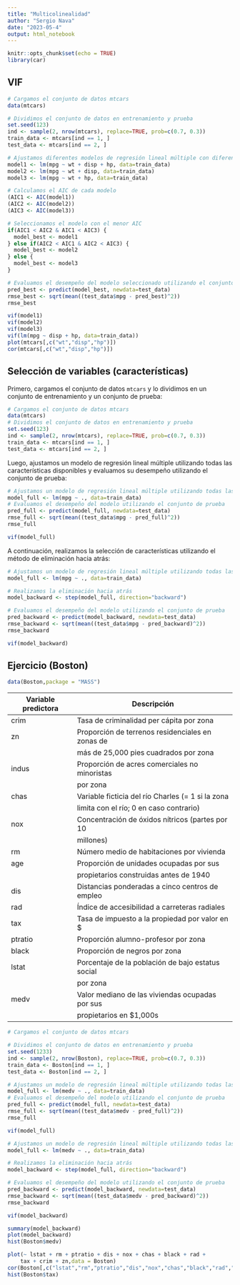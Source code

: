 ```yaml
---
title: "Multicolinealidad"
author: "Sergio Nava"
date: "2023-05-4"
output: html_notebook
---
```


```r
knitr::opts_chunk$set(echo = TRUE)
library(car)
```

##  VIF

```r
# Cargamos el conjunto de datos mtcars
data(mtcars)

# Dividimos el conjunto de datos en entrenamiento y prueba
set.seed(123)
ind <- sample(2, nrow(mtcars), replace=TRUE, prob=c(0.7, 0.3))
train_data <- mtcars[ind == 1, ]
test_data <- mtcars[ind == 2, ]

# Ajustamos diferentes modelos de regresión lineal múltiple con diferentes combinaciones de características
model1 <- lm(mpg ~ wt + disp + hp, data=train_data)
model2 <- lm(mpg ~ wt + disp, data=train_data)
model3 <- lm(mpg ~ wt + hp, data=train_data)

# Calculamos el AIC de cada modelo
(AIC1 <- AIC(model1))
(AIC2 <- AIC(model2))
(AIC3 <- AIC(model3))

# Seleccionamos el modelo con el menor AIC
if(AIC1 < AIC2 & AIC1 < AIC3) {
  model_best <- model1
} else if(AIC2 < AIC1 & AIC2 < AIC3) {
  model_best <- model2
} else {
  model_best <- model3
}

# Evaluamos el desempeño del modelo seleccionado utilizando el conjunto de prueba
pred_best <- predict(model_best, newdata=test_data)
rmse_best <- sqrt(mean((test_data$mpg - pred_best)^2))
rmse_best

```


```r
vif(model1)
vif(model2)
vif(model3)
vif(lm(mpg ~ disp + hp, data=train_data))
plot(mtcars[,c("wt","disp","hp")])
cor(mtcars[,c("wt","disp","hp")])
```



## Selección de variables (características)



Primero, cargamos el conjunto de datos `mtcars` y lo dividimos en un conjunto de entrenamiento y un conjunto de prueba:


```r
# Cargamos el conjunto de datos mtcars
data(mtcars)
# Dividimos el conjunto de datos en entrenamiento y prueba
set.seed(123)
ind <- sample(2, nrow(mtcars), replace=TRUE, prob=c(0.7, 0.3))
train_data <- mtcars[ind == 1, ]
test_data <- mtcars[ind == 2, ]
```




Luego, ajustamos un modelo de regresión lineal múltiple utilizando todas las características disponibles y evaluamos su desempeño utilizando el conjunto de prueba:


```r
# Ajustamos un modelo de regresión lineal múltiple utilizando todas las características
model_full <- lm(mpg ~ ., data=train_data)
# Evaluamos el desempeño del modelo utilizando el conjunto de prueba
pred_full <- predict(model_full, newdata=test_data)
rmse_full <- sqrt(mean((test_data$mpg - pred_full)^2))
rmse_full

vif(model_full)
```


A continuación, realizamos la selección de características utilizando el método de eliminación hacia atrás:



```r
# Ajustamos un modelo de regresión lineal múltiple utilizando todas las características
model_full <- lm(mpg ~ ., data=train_data)

# Realizamos la eliminación hacia atrás
model_backward <- step(model_full, direction="backward")

# Evaluamos el desempeño del modelo utilizando el conjunto de prueba
pred_backward <- predict(model_backward, newdata=test_data)
rmse_backward <- sqrt(mean((test_data$mpg - pred_backward)^2))
rmse_backward

vif(model_backward)
```


## Ejercicio (Boston)

```r
data(Boston,package = "MASS")
```


| Variable predictora | Descripción                                       |
|---------------------|---------------------------------------------------|
| crim                | Tasa de criminalidad per cápita por zona          |
| zn                  | Proporción de terrenos residenciales en zonas de   |
|                     | más de 25,000 pies cuadrados por zona              |
| indus               | Proporción de acres comerciales no minoristas     |
|                     | por zona                                          |
| chas                | Variable ficticia del río Charles (= 1 si la zona |
|                     | limita con el río; 0 en caso contrario)            |
| nox                 | Concentración de óxidos nítricos (partes por 10    |
|                     | millones)                                        |
| rm                  | Número medio de habitaciones por vivienda         |
| age                 | Proporción de unidades ocupadas por sus           |
|                     | propietarios construidas antes de 1940             |
| dis                 | Distancias ponderadas a cinco centros de empleo    |
| rad                 | Índice de accesibilidad a carreteras radiales      |
| tax                 | Tasa de impuesto a la propiedad por valor en $     |
| ptratio             | Proporción alumno-profesor por zona               |
| black               | Proporción de negros por zona                      |
| lstat               | Porcentaje de la población de bajo estatus social  |
|                     | por zona                                          |
| medv                | Valor mediano de las viviendas ocupadas por sus    |
|                     | propietarios en $1,000s                           |


```r
# Cargamos el conjunto de datos mtcars

# Dividimos el conjunto de datos en entrenamiento y prueba
set.seed(1233)
ind <- sample(2, nrow(Boston), replace=TRUE, prob=c(0.7, 0.3))
train_data <- Boston[ind == 1, ]
test_data <- Boston[ind == 2, ]
```



```r
# Ajustamos un modelo de regresión lineal múltiple utilizando todas las características
model_full <- lm(medv ~ ., data=train_data)
# Evaluamos el desempeño del modelo utilizando el conjunto de prueba
pred_full <- predict(model_full, newdata=test_data)
rmse_full <- sqrt(mean((test_data$medv - pred_full)^2))
rmse_full

vif(model_full)
```



```r
# Ajustamos un modelo de regresión lineal múltiple utilizando todas las características
model_full <- lm(medv ~ ., data=train_data)

# Realizamos la eliminación hacia atrás
model_backward <- step(model_full, direction="backward")

# Evaluamos el desempeño del modelo utilizando el conjunto de prueba
pred_backward <- predict(model_backward, newdata=test_data)
rmse_backward <- sqrt(mean((test_data$medv - pred_backward)^2))
rmse_backward

vif(model_backward)
```

```r
summary(model_backward)
plot(model_backward)
hist(Boston$medv)
```
```r
plot(~ lstat + rm + ptratio + dis + nox + chas + black + rad + 
    tax + crim + zn,data = Boston)
cor(Boston[,c("lstat","rm","ptratio","dis","nox","chas","black","rad","tax","crim","zn")])
hist(Boston$tax)
```

